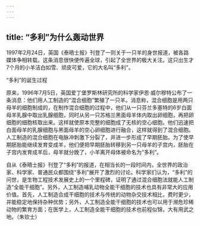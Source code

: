 ```yaml
---
---
---
```

title: “多利”为什么轰动世界
---




1997年2月24日，英国《泰晤士报》刊登了一则关于一只羊的身世报道，被各路媒体争相转载。这条消息很快便传遍全球，引起了全世界的极大关注。这只出生才7个月的小羊洁白如雪、顽皮可爱，它的大名叫“多利”。

“多利”的诞生过程



原来，1996年7月5日，英国爱丁堡罗斯林研究所的科学家伊恩·威尔穆特公布了一条消息：他们用人工制造的“混合细胞”繁殖了一只羊。消息称，混合细胞是用两只母羊的细胞制成的，在制作混合细胞的过程中，他们从一只芬兰多塞特的6岁白面母羊乳腺中取出乳腺细胞，同时从另一只苏格兰黑面母羊体内取出卵细胞，再把卵细胞的细胞核取出来。这样就使原本完整的细胞成了无核的空心细胞。他们迅速把白面母羊的乳腺细胞与黑面母羊的空心卵细胞进行融合，这样就得到了混合细胞。人工制造的混合细胞在电脉冲刺激下分裂了，并进一步形成了早期胚胎。为了使早期胚胎能继续发育变成羊，他们便把早期胚胎转移到另一只母羊的子宫内，胚胎在子宫内发育成羊后，母羊就分娩了，小羊离开母体被命名为“多利”。

自从《泰晤士报》刊登了“多利”的报道，在相当长的一段时间内，全世界的政治家、科学家、普通民众都围绕“多利”展开了激烈的讨论。科学家们认为，“多利”的问世，是生物工程技术发展史上的一个里程碑，证明了通过混合细胞法就能人工制造“全能干细胞”。另外，人工制造哺乳动物全能干细胞的技术也具有非常大的应用价值。首先，人工制造合成干细胞的技术与传统的动物杂交技术相比，费时更少，并能稳定地保持杂种优势；另外，人工制造全能干细胞的技术也可以用于濒危珍稀动物的繁育方面；在医学上，人工制造全能干细胞的技术也前程似锦，大有用武之地。（朱钦士）